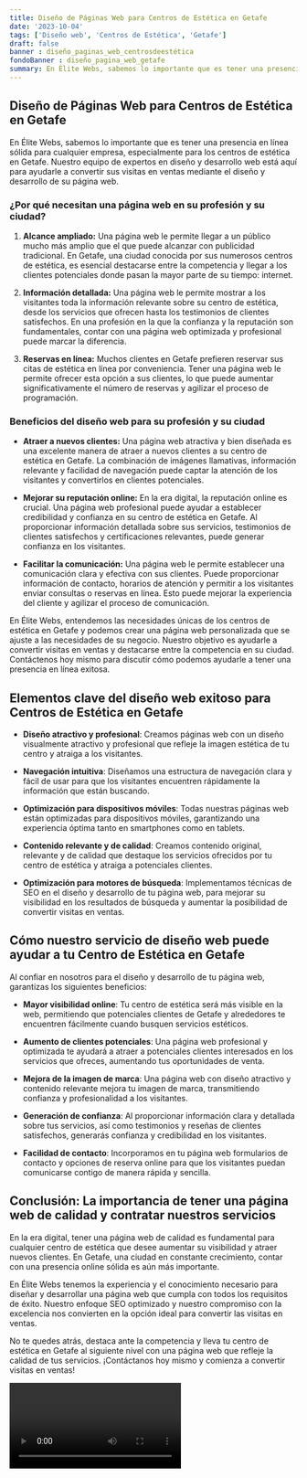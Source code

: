 ```yaml
---
title: Diseño de Páginas Web para Centros de Estética en Getafe
date: '2023-10-04'
tags: ['Diseño web', 'Centros de Estética', 'Getafe']
draft: false
banner : diseño_paginas_web_centrosdeestética
fondoBanner : diseño_pagina_web_getafe
summary: En Élite Webs, sabemos lo importante que es tener una presencia en línea sólida para cualquier empresa, especialmente para los centros de estética en Getafe. Nuestro equipo de expertos en diseño y desarrollo web está aquí para ayudarle a convertir sus visitas en ventas mediante el diseño y desarrollo de su página web.
---
```


## Diseño de Páginas Web para Centros de Estética en Getafe

En Élite Webs, sabemos lo importante que es tener una presencia en línea sólida para cualquier empresa, especialmente para los centros de estética en Getafe. Nuestro equipo de expertos en diseño y desarrollo web está aquí para ayudarle a convertir sus visitas en ventas mediante el diseño y desarrollo de su página web.

### ¿Por qué necesitan una página web en su profesión y su ciudad?

1. **Alcance ampliado:** Una página web le permite llegar a un público mucho más amplio que el que puede alcanzar con publicidad tradicional. En Getafe, una ciudad conocida por sus numerosos centros de estética, es esencial destacarse entre la competencia y llegar a los clientes potenciales donde pasan la mayor parte de su tiempo: internet.

2. **Información detallada:** Una página web le permite mostrar a los visitantes toda la información relevante sobre su centro de estética, desde los servicios que ofrecen hasta los testimonios de clientes satisfechos. En una profesión en la que la confianza y la reputación son fundamentales, contar con una página web optimizada y profesional puede marcar la diferencia.

3. **Reservas en línea:** Muchos clientes en Getafe prefieren reservar sus citas de estética en línea por conveniencia. Tener una página web le permite ofrecer esta opción a sus clientes, lo que puede aumentar significativamente el número de reservas y agilizar el proceso de programación.

### Beneficios del diseño web para su profesión y su ciudad

- **Atraer a nuevos clientes:** Una página web atractiva y bien diseñada es una excelente manera de atraer a nuevos clientes a su centro de estética en Getafe. La combinación de imágenes llamativas, información relevante y facilidad de navegación puede captar la atención de los visitantes y convertirlos en clientes potenciales.

- **Mejorar su reputación online:** En la era digital, la reputación online es crucial. Una página web profesional puede ayudar a establecer credibilidad y confianza en su centro de estética en Getafe. Al proporcionar información detallada sobre sus servicios, testimonios de clientes satisfechos y certificaciones relevantes, puede generar confianza en los visitantes.

- **Facilitar la comunicación:** Una página web le permite establecer una comunicación clara y efectiva con sus clientes. Puede proporcionar información de contacto, horarios de atención y permitir a los visitantes enviar consultas o reservas en línea. Esto puede mejorar la experiencia del cliente y agilizar el proceso de comunicación.

En Élite Webs, entendemos las necesidades únicas de los centros de estética en Getafe y podemos crear una página web personalizada que se ajuste a las necesidades de su negocio. Nuestro objetivo es ayudarle a convertir visitas en ventas y destacarse entre la competencia en su ciudad. Contáctenos hoy mismo para discutir cómo podemos ayudarle a tener una presencia en línea exitosa.

<GifSeo />

<Cta />

## Elementos clave del diseño web exitoso para Centros de Estética en Getafe

- **Diseño atractivo y profesional**: Creamos páginas web con un diseño visualmente atractivo y profesional que refleje la imagen estética de tu centro y atraiga a los visitantes.

- **Navegación intuitiva**: Diseñamos una estructura de navegación clara y fácil de usar para que los visitantes encuentren rápidamente la información que están buscando.

- **Optimización para dispositivos móviles**: Todas nuestras páginas web están optimizadas para dispositivos móviles, garantizando una experiencia óptima tanto en smartphones como en tablets.

- **Contenido relevante y de calidad**: Creamos contenido original, relevante y de calidad que destaque los servicios ofrecidos por tu centro de estética y atraiga a potenciales clientes.

- **Optimización para motores de búsqueda**: Implementamos técnicas de SEO en el diseño y desarrollo de tu página web, para mejorar su visibilidad en los resultados de búsqueda y aumentar la posibilidad de convertir visitas en ventas.

## Cómo nuestro servicio de diseño web puede ayudar a tu Centro de Estética en Getafe

Al confiar en nosotros para el diseño y desarrollo de tu página web, garantizas los siguientes beneficios:

- **Mayor visibilidad online**: Tu centro de estética será más visible en la web, permitiendo que potenciales clientes de Getafe y alrededores te encuentren fácilmente cuando busquen servicios estéticos.

- **Aumento de clientes potenciales**: Una página web profesional y optimizada te ayudará a atraer a potenciales clientes interesados en los servicios que ofreces, aumentando tus oportunidades de venta.

- **Mejora de la imagen de marca**: Una página web con diseño atractivo y contenido relevante mejora tu imagen de marca, transmitiendo confianza y profesionalidad a los visitantes.

- **Generación de confianza**: Al proporcionar información clara y detallada sobre tus servicios, así como testimonios y reseñas de clientes satisfechos, generarás confianza y credibilidad en los visitantes.

- **Facilidad de contacto**: Incorporamos en tu página web formularios de contacto y opciones de reserva online para que los visitantes puedan comunicarse contigo de manera rápida y sencilla.

## Conclusión: La importancia de tener una página web de calidad y contratar nuestros servicios

En la era digital, tener una página web de calidad es fundamental para cualquier centro de estética que desee aumentar su visibilidad y atraer nuevos clientes. En Getafe, una ciudad en constante crecimiento, contar con una presencia online sólida es aún más importante. 

En Élite Webs tenemos la experiencia y el conocimiento necesario para diseñar y desarrollar una página web que cumpla con todos los requisitos de éxito. Nuestro enfoque SEO optimizado y nuestro compromiso con la excelencia nos convierten en la opción ideal para convertir las visitas en ventas.

No te quedes atrás, destaca ante la competencia y lleva tu centro de estética en Getafe al siguiente nivel con una página web que refleje la calidad de tus servicios. ¡Contáctanos hoy mismo y comienza a convertir visitas en ventas!

<Video />

<CtaBot job='Centros de Estética' city='Getafe'/>

<Gmaps query='Getafe+españa+maps' />